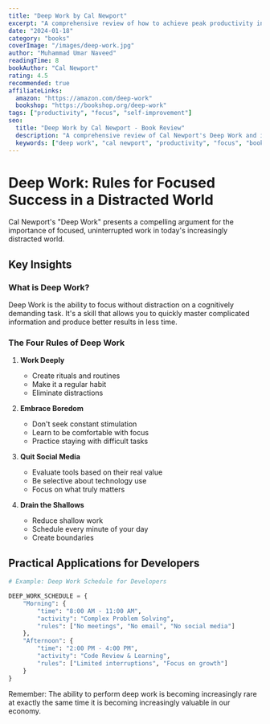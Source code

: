 ```yaml
---
title: "Deep Work by Cal Newport"
excerpt: "A comprehensive review of how to achieve peak productivity in an increasingly distracted world."
date: "2024-01-18"
category: "books"
coverImage: "/images/deep-work.jpg"
author: "Muhammad Umar Naveed"
readingTime: 8
bookAuthor: "Cal Newport"
rating: 4.5
recommended: true
affiliateLinks:
  amazon: "https://amazon.com/deep-work"
  bookshop: "https://bookshop.org/deep-work"
tags: ["productivity", "focus", "self-improvement"]
seo:
  title: "Deep Work by Cal Newport - Book Review"
  description: "A comprehensive review of Cal Newport's Deep Work and its principles for achieving peak productivity"
  keywords: ["deep work", "cal newport", "productivity", "focus", "book review"]
---
```


# Deep Work: Rules for Focused Success in a Distracted World

Cal Newport's "Deep Work" presents a compelling argument for the importance of focused, uninterrupted work in today's increasingly distracted world.

## Key Insights

### What is Deep Work?

Deep Work is the ability to focus without distraction on a cognitively demanding task. It's a skill that allows you to quickly master complicated information and produce better results in less time.

### The Four Rules of Deep Work

1. **Work Deeply**
   - Create rituals and routines
   - Make it a regular habit
   - Eliminate distractions

2. **Embrace Boredom**
   - Don't seek constant stimulation
   - Learn to be comfortable with focus
   - Practice staying with difficult tasks

3. **Quit Social Media**
   - Evaluate tools based on their real value
   - Be selective about technology use
   - Focus on what truly matters

4. **Drain the Shallows**
   - Reduce shallow work
   - Schedule every minute of your day
   - Create boundaries

## Practical Applications for Developers

```python
# Example: Deep Work Schedule for Developers

DEEP_WORK_SCHEDULE = {
    "Morning": {
        "time": "8:00 AM - 11:00 AM",
        "activity": "Complex Problem Solving",
        "rules": ["No meetings", "No email", "No social media"]
    },
    "Afternoon": {
        "time": "2:00 PM - 4:00 PM",
        "activity": "Code Review & Learning",
        "rules": ["Limited interruptions", "Focus on growth"]
    }
}
```

Remember: The ability to perform deep work is becoming increasingly rare at exactly the same time it is becoming increasingly valuable in our economy.
